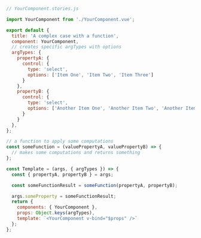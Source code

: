 ```js
// YourComponent.stories.js

import YourComponent from './YourComponent.vue';

export default {
  title: 'A complex case with a function',
  component: YourComponent,
  // creates specific argTypes with options
  argTypes: {
    propertyA: {
      control: {
        type: 'select',
        options: ['Item One', 'Item Two', 'Item Three']
      }
    },
    propertyB: {
      control: {
        type: 'select',
        options: ['Another Item One', 'Another Item Two', 'Another Item Three']
      }
    }
  },
};

// a function to apply some computations
const someFunction = (valuePropertyA, valuePropertyB) => {
  // makes some computations and returns something
};

const Template = (args, { argTypes }) => {
  const { propertyA, propertyB } = args;

  const someFunctionResult = someFunction(propertyA, propertyB);

  args.someProperty = someFunctionResult;
  return {
    components: { YourComponent },
    props: Object.keys(argTypes),
    template: `<YourComponent v-bind="$props" />`
  };
};
```